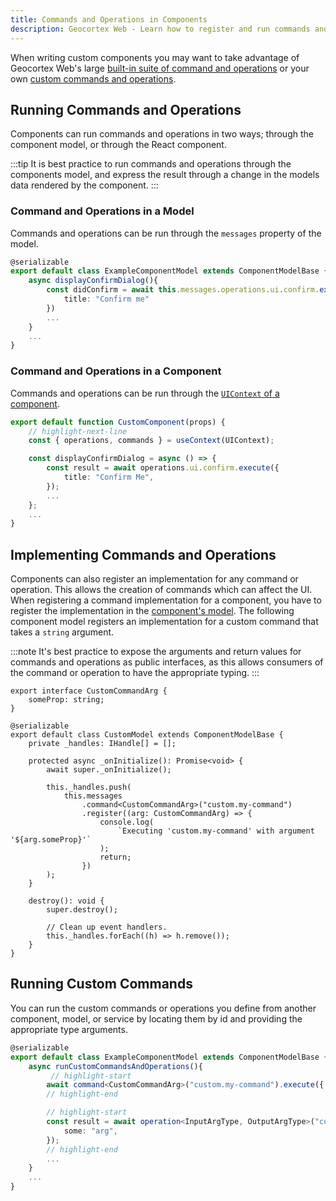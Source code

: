 ```yaml
---
title: Commands and Operations in Components
description: Geocortex Web - Learn how to register and run commands and operations in custom components
---
```



When writing custom components you may want to take advantage of Geocortex Web's large [built-in suite of command and operations](api-commands-operations-events.mdx) or your own [custom commands and operations](sdk-commands-operations.mdx#custom-commands-and-operations).

## Running Commands and Operations

Components can run commands and operations in two ways; through the component model, or through the React component.

:::tip
It is best practice to run commands and operations through the components model, and express the result through a change in the models data rendered by the component.
:::

### Command and Operations in a Model

Commands and operations can be run through the `messages` property of the model.

```ts
@serializable
export default class ExampleComponentModel extends ComponentModelBase {
    async displayConfirmDialog(){
        const didConfirm = await this.messages.operations.ui.confirm.execute({
            title: "Confirm me"
        })
        ...
    }
    ...
}
```

### Command and Operations in a Component

Commands and operations can be run through the [`UIContext` of a component](sdk-ui-context.mdx).

```ts
export default function CustomComponent(props) {
    // highlight-next-line
    const { operations, commands } = useContext(UIContext);

    const displayConfirmDialog = async () => {
        const result = await operations.ui.confirm.execute({
            title: "Confirm Me",
        });
        ...
    };
    ...
}
```

## Implementing Commands and Operations

Components can also register an implementation for any command or operation. This allows the creation of commands which can affect the UI. When registering a command implementation for a component, you have to register the implementation in the [component's model](concepts-components-services.mdx#component-models-and-configuration). The following component model registers an implementation for a custom command that takes a `string` argument.

:::note
It's best practice to expose the arguments and return values for commands and operations as public interfaces, as this allows consumers of the command or operation to have the appropriate typing.
:::

```tsx
export interface CustomCommandArg {
    someProp: string;
}

@serializable
export default class CustomModel extends ComponentModelBase {
    private _handles: IHandle[] = [];

    protected async _onInitialize(): Promise<void> {
        await super._onInitialize();

        this._handles.push(
            this.messages
                .command<CustomCommandArg>("custom.my-command")
                .register((arg: CustomCommandArg) => {
                    console.log(
                        `Executing 'custom.my-command' with argument '${arg.someProp}'`
                    );
                    return;
                })
        );
    }

    destroy(): void {
        super.destroy();

        // Clean up event handlers.
        this._handles.forEach((h) => h.remove());
    }
}
```

## Running Custom Commands

You can run the custom commands or operations you define from another component, model, or service by locating them by id and providing the appropriate type arguments.

```ts
@serializable
export default class ExampleComponentModel extends ComponentModelBase {
    async runCustomCommandsAndOperations(){
         // highlight-start
        await command<CustomCommandArg>("custom.my-command").execute({ someProp: "some arg" });
        // highlight-end

        // highlight-start
        const result = await operation<InputArgType, OutputArgType>("custom.my-operation").execute({
            some: "arg",
        });
        // highlight-end
        ...
    }
    ...
}
```
